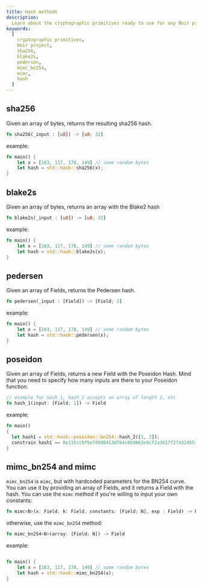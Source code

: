 ```yaml
---
title: Hash methods
description:
  Learn about the cryptographic primitives ready to use for any Noir project, including sha256, blake2s, pedersen, mimc_bn254 and mimc
keywords:
  [
    cryptographic primitives,
    Noir project,
    sha256,
    blake2s,
    pedersen,
    mimc_bn254,
    mimc,
    hash
  ]
---
```



## sha256

Given an array of bytes, returns the resulting sha256 hash.

```rust
fn sha256(_input : [u8]) -> [u8; 32]
```

example:

```rust
fn main() {
    let x = [163, 117, 178, 149] // some random bytes
    let hash = std::hash::sha256(x);
}
```

<BlackBoxInfo/>

## blake2s

Given an array of bytes, returns an array with the Blake2 hash

```rust
fn blake2s(_input : [u8]) -> [u8; 32]
```

example:

```rust
fn main() {
    let x = [163, 117, 178, 149] // some random bytes
    let hash = std::hash::blake2s(x);
}
```

<BlackBoxInfo/>

## pedersen

Given an array of Fields, returns the Pedersen hash.

```rust
fn pedersen(_input : [Field]) -> [Field; 2]
```

example:

```rust
fn main() {
    let x = [163, 117, 178, 149] // some random bytes
    let hash = std::hash::pedersen(x);
}
```
<BlackBoxInfo/>

## poseidon

Given an array of Fields, returns a new Field with the Poseidon Hash. Mind that you need to specify how many inputs are there to your Poseidon function.

```rust
// example for hash_1, hash_2 accepts an array of length 2, etc
fn hash_1(input: [Field; 1]) -> Field
```

example:

```rust
fn main()
{
  let hash1 = std::hash::poseidon::bn254::hash_2([1, 2]);
  constrain hash1 == 0x115cc0f5e7d690413df64c6b9662e9cf2a3617f2743245519e19607a4417189a;
}
```

## mimc_bn254 and mimc

`mimc_bn254` is `mimc`, but with hardcoded parameters for the BN254 curve. You can use it by
providing an array of Fields, and it returns a Field with the hash. You can use the `mimc` method if
you're willing to input your own constants:

```rust
fn mimc<N>(x: Field, k: Field, constants: [Field; N], exp : Field) -> Field
```

otherwise, use the `mimc_bn254` method:

```rust
fn mimc_bn254<N>(array: [Field; N]) -> Field
```

example:

```rust

fn main() {
    let x = [163, 117, 178, 149] // some random bytes
    let hash = std::hash::mimc_bn254(x);
}
```
